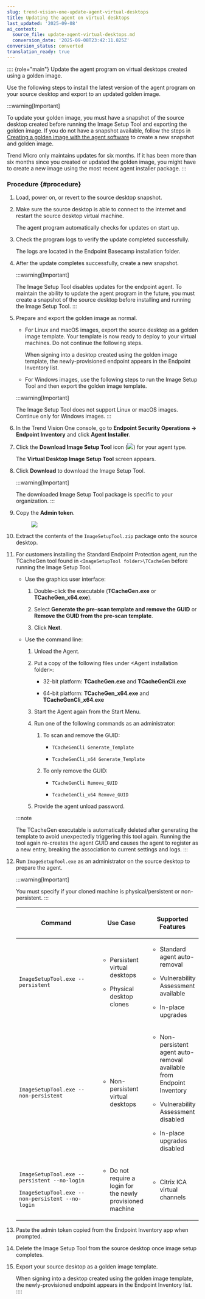 ```yaml
---
slug: trend-vision-one-update-agent-virtual-desktops
title: Updating the agent on virtual desktops
last_updated: '2025-09-08'
ai_context:
  source_file: update-agent-virtual-desktops.md
  conversion_date: '2025-09-08T23:42:11.825Z'
conversion_status: converted
translation_ready: true
---
```


:::: {role="main"}
Update the agent program on virtual desktops created using a golden image.

Use the following steps to install the latest version of the agent program on your source desktop and export to an updated golden image.

:::warning[Important]

To update your golden image, you must have a snapshot of the source desktop created before running the Image Setup Tool and exporting the golden image. If you do not have a snapshot available, follow the steps in [Creating a golden image with the agent software](create-golden-agent-image.mdx) to create a new snapshot and golden image.

Trend Micro only maintains updates for six months. If it has been more than six months since you created or updated the golden image, you might have to create a new image using the most recent agent installer package.
:::

### Procedure {#procedure}

1.  Load, power on, or revert to the source desktop snapshot.

2.  Make sure the source desktop is able to connect to the internet and restart the source desktop virtual machine.

    The agent program automatically checks for updates on start up.

3.  Check the program logs to verify the update completed successfully.

    The logs are located in the Endpoint Basecamp installation folder.

4.  After the update completes successfully, create a new snapshot.

    :::warning[Important]

    The Image Setup Tool disables updates for the endpoint agent. To maintain the ability to update the agent program in the future, you must create a snapshot of the source desktop before installing and running the Image Setup Tool.
    :::

5.  Prepare and export the golden image as normal.

    - For Linux and macOS images, export the source desktop as a golden image template. Your template is now ready to deploy to your virtual machines. Do not continue the following steps.

      When signing into a desktop created using the golden image template, the newly-provisioned endpoint appears in the Endpoint Inventory list.

    - For Windows images, use the following steps to run the Image Setup Tool and then export the golden image template.

    :::warning[Important]

    The Image Setup Tool does not support Linux or macOS images. Continue only for Windows images.
    :::

6.  In the Trend Vision One console, go to **Endpoint Security Operations → Endpoint Inventory** and click **Agent Installer**.

7.  Click the **Download Image Setup Tool** icon (![](/images/ImageSetupToolIcon=GUID-4fdde7d3-cec0-4d8b-8400-f108bd98db23.webp)) for your agent type.

    The **Virtual Desktop Image Setup Tool** screen appears.

8.  Click **Download** to download the Image Setup Tool.

    :::warning[Important]

    The downloaded Image Setup Tool package is specific to your organization.
    :::

9.  Copy the **Admin token**.

    <figure>
    <img src="./images/vdiImageSetupToolAdminToken=20230629144444.webp" />
    </figure>

10. Extract the contents of the `ImageSetupTool.zip` package onto the source desktop.

11. For customers installing the Standard Endpoint Protection agent, run the TCacheGen tool found in `<ImageSetupTool folder>\TCacheGen` before running the Image Setup Tool.

    - Use the graphics user interface:

      1.  Double-click the executable (**TCacheGen.exe** or **TCacheGen_x64.exe**).

      2.  Select **Generate the pre-scan template and remove the GUID** or **Remove the GUID from the pre-scan template**.

      3.  Click **Next**.

    - Use the command line:

      1.  Unload the Agent.

      2.  Put a copy of the following files under \<Agent installation folder\>:

          - 32-bit platform: **TCacheGen.exe** and **TCacheGenCli.exe**

          - 64-bit platform: **TCacheGen_x64.exe** and **TCacheGenCli_x64.exe**

      3.  Start the Agent again from the Start Menu.

      4.  Run one of the following commands as an administrator:

          1.  To scan and remove the GUID:

              - `TCacheGenCli Generate_Template`

              - `TcacheGenCli_x64 Generate_Template`

          2.  To only remove the GUID:

              - `TCacheGenCli Remove_GUID`

              - `TcacheGenCli_x64 Remove_GUID`

      5.  Provide the agent unload password.

    :::note

    The TCacheGen executable is automatically deleted after generating the template to avoid unexpectedly triggering this tool again. Running the tool again re-creates the agent GUID and causes the agent to register as a new entry, breaking the association to current settings and logs.
    :::

12. Run `ImageSetupTool.exe` as an administrator on the source desktop to prepare the agent.

    :::warning[Important]

    You must specify if your cloned machine is physical/persistent or non-persistent.
    :::

    <table>
    <colgroup>
    <col style="width: 50%" />
    <col style="width: 25%" />
    <col style="width: 25%" />
    </colgroup>
    <thead>
    <tr>
    <th><p>Command</p></th>
    <th><p>Use Case</p></th>
    <th><p>Supported Features</p></th>
    </tr>
    </thead>
    <tbody>
    <tr>
    <td><p><code>ImageSetupTool.exe --persistent </code></p></td>
    <td><ul>
    <li><p>Persistent virtual desktops</p></li>
    <li><p>Physical desktop clones</p></li>
    </ul></td>
    <td><ul>
    <li><p>Standard agent auto-removal</p></li>
    <li><p>Vulnerability Assessment available</p></li>
    <li><p>In-place upgrades</p></li>
    </ul></td>
    </tr>
    <tr>
    <td><p><code>ImageSetupTool.exe --non-persistent </code></p></td>
    <td><ul>
    <li><p>Non-persistent virtual desktops</p></li>
    </ul></td>
    <td><ul>
    <li><p>Non-persistent agent auto-removal available from Endpoint Inventory</p></li>
    <li><p>Vulnerability Assessment disabled</p></li>
    <li><p>In-place upgrades disabled</p></li>
    </ul></td>
    </tr>
    <tr>
    <td><p><code>ImageSetupTool.exe --persistent --no-login</code></p>
    <p><code>ImageSetupTool.exe --non-persistent --no-login</code></p></td>
    <td><ul>
    <li><p>Do not require a login for the newly provisioned machine</p></li>
    </ul></td>
    <td><ul>
    <li><p>Citrix ICA virtual channels</p></li>
    </ul></td>
    </tr>
    </tbody>
    </table>

13. Paste the admin token copied from the Endpoint Inventory app when prompted.

14. Delete the Image Setup Tool from the source desktop once image setup completes.

15. Export your source desktop as a golden image template.

    When signing into a desktop created using the golden image template, the newly-provisioned endpoint appears in the Endpoint Inventory list.
::::
